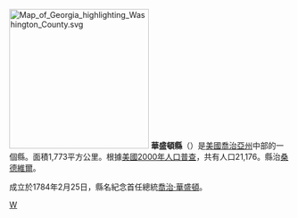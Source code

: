{{Otheruses|華盛頓縣|subject=美國喬治亞州的一個縣|other=同名的縣}}
[[File:Map_of_Georgia_highlighting_Washington_County.svg|250px]]
'''華盛頓縣'''（{{lang-en|Washington County}}）是[[美國|美國]][[喬治亞州|喬治亞州]]中部的一個縣。面積1,773平方公里。根據[[美國2000年人口普查|美國2000年人口普查]]，共有人口21,176。縣治[[桑德維爾_(喬治亞州)|桑德維爾]]。

成立於1784年2月25日，縣名紀念首任總統[[喬治·華盛頓|喬治·華盛頓]]。

{{華盛頓縣 (喬治亞州)}}
{{佐治亚州}}
{{Authority control}}
{{Georgia state-stub}}

[[Category:佐治亚州行政区划|W]]